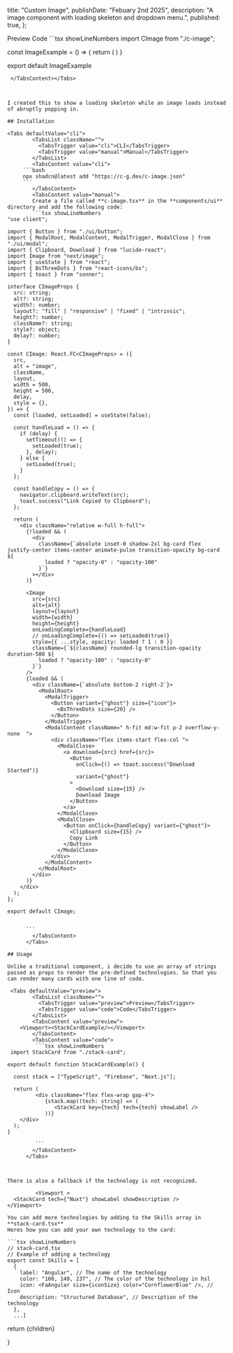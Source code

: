   title: "Custom Image",
  publishDate: "Febuary 2nd 2025",
  description:
    "A image component with loading skeleton and dropdown menu.",
  published: true,
};


<Tabs defaultValue="preview">
<TabsList>  <TabsTrigger value="preview">Preview</TabsTrigger>
          <TabsTrigger value="code">Code</TabsTrigger></TabsList>
          <TabsContent value="preview">
                <Viewport >
  <ImageExample/>
</Viewport>    </TabsContent> <TabsContent value="code">
   ```tsx showLineNumbers  
   import CImage from "./c-image";

const ImageExample = () => {
    return (
        <CImage width={300} height={300} delay={2000} src="/example.jpg" />
    )
}

export default ImageExample
```
 </TabsContent></Tabs>



I created this to show a loading skeleton while an image loads instead of abruptly popping in.

## Installation

<Tabs defaultValue="cli">
        <TabsList className="">
          <TabsTrigger value="cli">CLI</TabsTrigger>
          <TabsTrigger value="manual">Manual</TabsTrigger>
        </TabsList>
        <TabsContent value="cli">
     ```bash
     npx shadcn@latest add "https://c-g.dev/c-image.json"
     ```
        </TabsContent>
        <TabsContent value="manual">
        Create a file called **c-image.tsx** in the **components/ui** directory and add the following code:
        ```tsx showLineNumbers  
"use client";

import { Button } from "./ui/button";
import { ModalRoot, ModalContent, ModalTrigger, ModalClose } from "./ui/modal";
import { Clipboard, Download } from "lucide-react";
import Image from "next/image";
import { useState } from "react";
import { BsThreeDots } from "react-icons/bs";
import { toast } from "sonner";

interface CImageProps {
  src: string;
  alt?: string;
  width?: number;
  layout?: "fill" | "responsive" | "fixed" | "intrinsic";
  height?: number;
  className?: string;
  style?: object;
  delay?: number;
}

const CImage: React.FC<CImageProps> = ({
  src,
  alt = "image",
  className,
  layout,
  width = 500,
  height = 500,
  delay,
  style = {},
}) => {
  const [loaded, setLoaded] = useState(false);

  const handleLoad = () => {
    if (delay) {
      setTimeout(() => {
        setLoaded(true);
      }, delay);
    } else {
      setLoaded(true);
    }
  };

  const handleCopy = () => {
    navigator.clipboard.writeText(src);
    toast.success("Link Copied to Clipboard");
  };

  return (
    <div className="relative w-full h-full">
      {!loaded && (
        <div
          className={`absolute inset-0 shadow-2xl bg-card flex justify-center items-center animate-pulse transition-opacity bg-card ${
            loaded ? "opacity-0" : "opacity-100"
          }`}
        ></div>
      )}

      <Image
        src={src}
        alt={alt}
        layout={layout}
        width={width}
        height={height}
        onLoadingComplete={handleLoad}
        // onLoadingComplete={() => setLoaded(true)}
        style={{ ...style, opacity: loaded ? 1 : 0 }}
        className={`${className} rounded-lg transition-opacity duration-500 ${
          loaded ? "opacity-100" : "opacity-0"
        }`}
      />
      {loaded && (
        <div className={`absolute bottom-2 right-2`}>
          <ModalRoot>
            <ModalTrigger>
              <Button variant={"ghost"} size={"icon"}>
                <BsThreeDots size={20} />
              </Button>
            </ModalTrigger>
            <ModalContent className=" h-fit md:w-fit p-2 overflow-y-none  ">
              <div className="flex items-start flex-col ">
                <ModalClose>
                  <a download={src} href={src}>
                    <Button
                      onClick={() => toast.success("Download Started")}
                      variant={"ghost"}
                    >
                      <Download size={15} />
                      Download Image
                    </Button>
                  </a>
                </ModalClose>
                <ModalClose>
                  <Button onClick={handleCopy} variant={"ghost"}>
                    <Clipboard size={15} />
                    Copy Link
                  </Button>
                </ModalClose>
              </div>
            </ModalContent>
          </ModalRoot>
        </div>
      )}
    </div>
  );
};

export default CImage;


      ```
        </TabsContent>
      </Tabs>

## Usage

Unlike a traditional component, i decide to use an array of strings passed as props to render the pre-defined technologies. So that you can render many cards with one line of code.

 <Tabs defaultValue="preview">
        <TabsList className="">
          <TabsTrigger value="preview">Preview</TabsTrigger>
          <TabsTrigger value="code">Code</TabsTrigger>
        </TabsList>
        <TabsContent value="preview">
    <Viewport><StackCardExample/></Viewport>
        </TabsContent>
        <TabsContent value="code">
         ```tsx showLineNumbers
 import StackCard from "./stack-card";
 
export default function StackCardExample() {
  
  const stack = ["TypeScript", "Firebase", "Next.js"];
  
  return (
         <div className="flex flex-wrap gap-4">
            {stack.map((tech: string) => (
               <StackCard key={tech} tech={tech} showLabel />
            ))}
    </div>
  );
}

         ```
        </TabsContent>
      </Tabs>



There is also a fallback if the technology is not recognized.

         <Viewport >
  <StackCard tech={"Nuxt"} showLabel showDescription />
</Viewport>

You can add more technologies by adding to the Skills array in **stack-card.tsx**
Heres how you can add your own technology to the card:

```tsx showLineNumbers
// stack-card.tsx
// Example of adding a technology
export const Skills = [
  {
    label: "Angular", // The name of the technology
    color: "100, 149, 237", // The color of the technology in hsl
    icon: <FaAngular size={iconSize} color="CornflowerBlue" />, // Icon
    description: "Structured Database", // Description of the technology
  },
  ...]
```


return <MdxLayout>{children}</MdxLayout>

}




